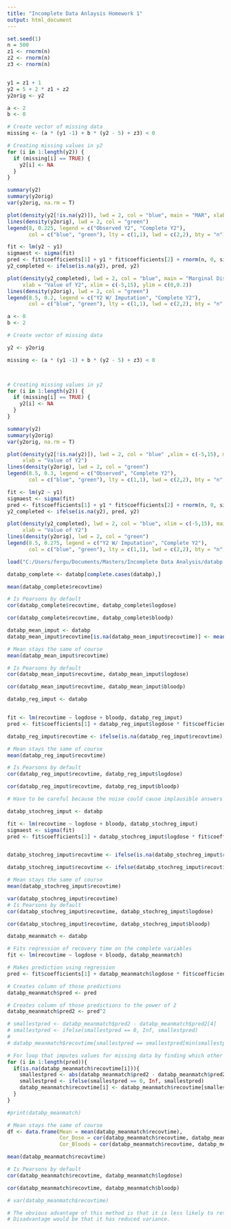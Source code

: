 ---
title: "Incomplete Data Anlaysis Homework 1"
output: html_document
---

```{r Task3 Problem 1}
set.seed(1)
n = 500
z1 <- rnorm(n)
z2 <- rnorm(n)
z3 <- rnorm(n)


y1 = z1 + 1
y2 = 5 + 2 * z1 + z2
y2orig <- y2

a <- 2
b <- 0

# Create vector of missing data  
missing <- (a * (y1 -1) + b * (y2 - 5) + z3) < 0

# Creating missing values in y2
for (i in 1:length(y2)) {
  if (missing[i] == TRUE) {
    y2[i] <- NA
  }
}

summary(y2)
summary(y2orig)
var(y2orig, na.rm = T)

plot(density(y2[!is.na(y2)]), lwd = 2, col = "blue", main = "MAR", xlab = "Value of Y2", xlim = c(-5,15))
lines(density(y2orig), lwd = 2, col = "green")
legend(8, 0.225, legend = c("Observed Y2", "Complete Y2"),
       col = c("blue", "green"), lty = c(1,1), lwd = c(2,2), bty = "n")
```

```{r Task 3 Problem 2}
fit <- lm(y2 ~ y1)
sigmaest <- sigma(fit)
pred <- fit$coefficients[1] + y1 * fit$coefficients[2] + rnorm(n, 0, sigmaest)
y2_completed <- ifelse(is.na(y2), pred, y2)

plot(density(y2_completed), lwd = 2, col = "blue", main = "Marginal Distributions",
     xlab = "Value of Y2", xlim = c(-5,15), ylim = c(0,0.2))
lines(density(y2orig), lwd = 2, col = "green")
legend(8.5, 0.2, legend = c("Y2 W/ Imputation", "Complete Y2"),
       col = c("blue", "green"), lty = c(1,1), lwd = c(2,2), bty = "n")
```

```{r Task 3 Problem 3}
a <- 0
b <- 2

# Create vector of missing data

y2 <- y2orig

missing <- (a * (y1 -1) + b * (y2 - 5) + z3) < 0



# Creating missing values in y2
for (i in 1:length(y2)) {
  if (missing[i] == TRUE) {
    y2[i] <- NA
  }
}

summary(y2)
summary(y2orig)
var(y2orig, na.rm = T)

plot(density(y2[!is.na(y2)]), lwd = 2, col = "blue" ,xlim = c(-5,15), main = "Marginal Distributions",
     xlab = "Value of Y2")
lines(density(y2orig), lwd = 2, col = "green")
legend(8.5, 0.3, legend = c("Observed", "Complete Y2"),
       col = c("blue", "green"), lty = c(1,1), lwd = c(2,2), bty = "n")
```

```{r Task 3 Problem 4}
fit <- lm(y2 ~ y1)
sigmaest <- sigma(fit)
pred <- fit$coefficients[1] + y1 * fit$coefficients[2] + rnorm(n, 0, sigmaest)
y2_completed <- ifelse(is.na(y2), pred, y2)

plot(density(y2_completed), lwd = 2, col = "blue", xlim = c(-5,15), main = "Marginal Distributions",
     xlab = "Value of Y2")
lines(density(y2orig), lwd = 2, col = "green")
legend(8.5, 0.275, legend = c("Y2 W/ Imputation", "Complete Y2"),
       col = c("blue", "green"), lty = c(1,1), lwd = c(2,2), bty = "n")

```

```{r Task4 Problem 1}
load("C:/Users/fergu/Documents/Masters/Incomplete Data Analysis/databp.Rdata")

databp_complete <- databp[complete.cases(databp),]

mean(databp_complete$recovtime)

# Is Pearsons by default
cor(databp_complete$recovtime, databp_complete$logdose)

cor(databp_complete$recovtime, databp_complete$bloodp)
```


```{r Task4 Problem 2}
databp_mean_imput <- databp
databp_mean_imput$recovtime[is.na(databp_mean_imput$recovtime)] <- mean(databp_mean_imput$recovtime, na.rm = T)

# Mean stays the same of course
mean(databp_mean_imput$recovtime)

# Is Pearsons by default
cor(databp_mean_imput$recovtime, databp_mean_imput$logdose)

cor(databp_mean_imput$recovtime, databp_mean_imput$bloodp)
```

```{r Task4 Problem 3}
databp_reg_imput <- databp


fit <- lm(recovtime ~ logdose + bloodp, databp_reg_imput)
pred <- fit$coefficients[1] + databp_reg_imput$logdose * fit$coefficients[2] + databp_reg_imput$bloodp * fit$coefficients[3]

databp_reg_imput$recovtime <- ifelse(is.na(databp_reg_imput$recovtime), pred, databp_reg_imput$recovtime)

# Mean stays the same of course
mean(databp_reg_imput$recovtime)

# Is Pearsons by default
cor(databp_reg_imput$recovtime, databp_reg_imput$logdose)

cor(databp_reg_imput$recovtime, databp_reg_imput$bloodp)
```


```{r Task4 Problem 4}
# Have to be careful because the noise could cause implausible answers

databp_stochreg_imput <- databp

fit <- lm(recovtime ~ logdose + bloodp, databp_stochreg_imput)
sigmaest <- sigma(fit)
pred <- fit$coefficients[1] + databp_stochreg_imput$logdose * fit$coefficients[2] + databp_stochreg_imput$bloodp * fit$coefficients[3] + rnorm(25, 0, sigmaest)


databp_stochreg_imput$recovtime <- ifelse(is.na(databp_stochreg_imput$recovtime), pred, databp_stochreg_imput$recovtime)

databp_stochreg_imput$recovtime <- ifelse(databp_stochreg_imput$recovtime <0, 0, databp_stochreg_imput$recovtime)

# Mean stays the same of course
mean(databp_stochreg_imput$recovtime)

var(databp_stochreg_imput$recovtime)
# Is Pearsons by default
cor(databp_stochreg_imput$recovtime, databp_stochreg_imput$logdose)

cor(databp_stochreg_imput$recovtime, databp_stochreg_imput$bloodp)
```

```{r Task4 Problem 5}
databp_meanmatch <- databp

# Fits regression of recovery time on the complete variables
fit <- lm(recovtime ~ logdose + bloodp, databp_meanmatch)

# Makes prediction using regression
pred <- fit$coefficients[1] + databp_meanmatch$logdose * fit$coefficients[2] + databp_meanmatch$bloodp * fit$coefficients[3]

# Creates column of those predictions
databp_meanmatch$pred <- pred

# Creates column of those predictions to the power of 2
databp_meanmatch$pred2 <- pred^2

# smallestpred <- databp_meanmatch$pred2 - databp_meanmatch$pred2[4]
# smallestpred <- ifelse(smallestpred == 0, Inf, smallestpred)
# 
# databp_meanmatch$recovtime[smallestpred == smallestpred[min(smallestpred, na.rm = T) == smallestpred]]

# For loop that imputes values for missing data by finding which other subject has the smallest difference of squares
for (i in 1:length(pred)){
  if(is.na(databp_meanmatch$recovtime[i])){
    smallestpred <- abs(databp_meanmatch$pred2 - databp_meanmatch$pred2[i])
    smallestpred <- ifelse(smallestpred == 0, Inf, smallestpred)
    databp_meanmatch$recovtime[i] <- databp_meanmatch$recovtime[smallestpred == smallestpred[min(smallestpred, na.rm = T) == smallestpred]]
  }
}

#print(databp_meanmatch)

# Mean stays the same of course
df <- data.frame(Mean = mean(databp_meanmatch$recovtime),
                 Cor_Dose = cor(databp_meanmatch$recovtime, databp_meanmatch$logdose),
                 Cor_Bloods = cor(databp_meanmatch$recovtime, databp_meanmatch$bloodp))

mean(databp_meanmatch$recovtime)

# Is Pearsons by default
cor(databp_meanmatch$recovtime, databp_meanmatch$logdose)

cor(databp_meanmatch$recovtime, databp_meanmatch$bloodp)

# var(databp_meanmatch$recovtime)

# The obvious advantage of this method is that it is less likely to return implausible values. 
# Disadvantage would be that it has reduced variance.
```